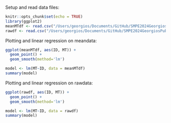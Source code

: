 Setup and read data files:
```r
knitr::opts_chunk$set(echo = TRUE)
library(ggplot2)
meanMTdf <- read.csv("/Users/georgios/Documents/GitHub/SMPE2024GeorgiosPublic/Pointing_analysis/MYm2r_pointingxp/MYdataExp2/MeanMTExp2.csv")
rawdf <- read.csv("/Users/georgios/Documents/GitHub/SMPE2024GeorgiosPublic/Pointing_analysis/MYm2r_pointingxp/MYdataExp2/RawDataExp2.csv")

```
Plotting and linear regression on meandata:
```r
ggplot(meanMTdf, aes(ID, MT)) +
  geom_point() +
  geom_smooth(method='lm')

```
```r
model <- lm(MT~ID, data = meanMTdf)
summary(model)
```

Plotting and linear regression on rawdata:

```r
ggplot(rawdf, aes(ID, MT)) +
  geom_point() +
  geom_smooth(method='lm')

```

```r
model <- lm(MT~ID, data = rawdf)
summary(model)
```
```r
```
